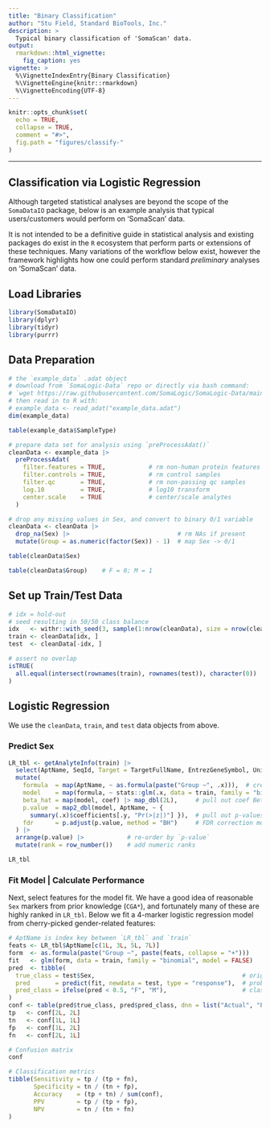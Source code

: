 ```yaml
---
title: "Binary Classification"
author: "Stu Field, Standard BioTools, Inc."
description: >
  Typical binary classification of 'SomaScan' data.
output:
  rmarkdown::html_vignette:
    fig_caption: yes
vignette: >
  %\VignetteIndexEntry{Binary Classification}
  %\VignetteEngine{knitr::rmarkdown}
  %\VignetteEncoding{UTF-8}
---
```


```r
knitr::opts_chunk$set(
  echo = TRUE,
  collapse = TRUE,
  comment = "#>",
  fig.path = "figures/classify-"
)
```


----------------


## Classification via Logistic Regression


Although targeted statistical analyses are beyond the scope of 
the `SomaDataIO` package, below is an example analysis
that typical users/customers would perform on 'SomaScan' data.

It is not intended to be a definitive guide in statistical
analysis and existing packages do exist in the `R` ecosystem that perform
parts or extensions of these techniques. Many variations of the workflow
below exist, however the framework highlights how one could perform standard
_preliminary_ analyses on 'SomaScan' data.


## Load Libraries

```r
library(SomaDataIO)
library(dplyr)
library(tidyr)
library(purrr)
```

## Data Preparation
```r
# the `example_data` .adat object
# download from `SomaLogic-Data` repo or directly via bash command:
# `wget https://raw.githubusercontent.com/SomaLogic/SomaLogic-Data/main/example_data.adat`
# then read in to R with:
# example_data <- read_adat("example_data.adat")
dim(example_data)

table(example_data$SampleType)

# prepare data set for analysis using `preProcessAdat()`
cleanData <- example_data |>
  preProcessAdat(
    filter.features = TRUE,            # rm non-human protein features
    filter.controls = TRUE,            # rm control samples
    filter.qc       = TRUE,            # rm non-passing qc samples
    log.10          = TRUE,            # log10 transform
    center.scale    = TRUE             # center/scale analytes
  )

# drop any missing values in Sex, and convert to binary 0/1 variable
cleanData <- cleanData |> 
  drop_na(Sex) |>                              # rm NAs if present
  mutate(Group = as.numeric(factor(Sex)) - 1)  # map Sex -> 0/1

table(cleanData$Sex)

table(cleanData$Group)    # F = 0; M = 1
```

## Set up Train/Test Data

```r
# idx = hold-out 
# seed resulting in 50/50 class balance
idx   <- withr::with_seed(3, sample(1:nrow(cleanData), size = nrow(cleanData) - 50))
train <- cleanData[idx, ]
test  <- cleanData[-idx, ]

# assert no overlap
isTRUE(
  all.equal(intersect(rownames(train), rownames(test)), character(0))
)
```


## Logistic Regression
We use the `cleanData`, `train`, and `test` data objects from above.

### Predict Sex
```r
LR_tbl <- getAnalyteInfo(train) |>
  select(AptName, SeqId, Target = TargetFullName, EntrezGeneSymbol, UniProt) |>
  mutate(
    formula  = map(AptName, ~ as.formula(paste("Group ~", .x))),  # create formula
    model    = map(formula, ~ stats::glm(.x, data = train, family = "binomial", model = FALSE)),  # fit glm()
    beta_hat = map(model, coef) |> map_dbl(2L),     # pull out coef Beta
    p.value  = map2_dbl(model, AptName, ~ {
      summary(.x)$coefficients[.y, "Pr(>|z|)"] }),  # pull out p-values
    fdr      = p.adjust(p.value, method = "BH")     # FDR correction multiple testing
  ) |>
  arrange(p.value) |>            # re-order by `p-value`
  mutate(rank = row_number())    # add numeric ranks

LR_tbl
```


### Fit Model | Calculate Performance

Next, select features for the model fit. We have a good idea of reasonable `Sex`
markers from prior knowledge (`CGA*`), and fortunately many of these are highly
ranked in `LR_tbl`. Below we fit a 4-marker logistic regression model from
cherry-picked gender-related features:

```r
# AptName is index key between `LR_tbl` and `train`
feats <- LR_tbl$AptName[c(1L, 3L, 5L, 7L)]
form  <- as.formula(paste("Group ~", paste(feats, collapse = "+")))
fit   <- glm(form, data = train, family = "binomial", model = FALSE)
pred  <- tibble(
  true_class = test$Sex,                                         # orig class label
  pred       = predict(fit, newdata = test, type = "response"),  # prob. 'Male'
  pred_class = ifelse(pred < 0.5, "F", "M"),                     # class label
)
conf <- table(pred$true_class, pred$pred_class, dnn = list("Actual", "Predicted"))
tp   <- conf[2L, 2L]
tn   <- conf[1L, 1L]
fp   <- conf[1L, 2L]
fn   <- conf[2L, 1L]

# Confusion matrix
conf

# Classification metrics
tibble(Sensitivity = tp / (tp + fn),
       Specificity = tn / (tn + fp),
       Accuracy    = (tp + tn) / sum(conf),
       PPV         = tp / (tp + fp),
       NPV         = tn / (tn + fn)
)
```


